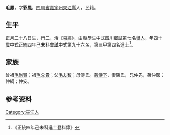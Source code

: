 {{Otheruses|other=名为毛鳳的其他人物|毛鳳 (正德進士)}}
{{明清人物信息框
| 姓名 = 毛鳳
| 原名 =
| 圖片名稱= 
| 圖片大小 =
| 圖片說明 = 
| 最高職務 =
| 國家 = 大明 
| 爵位 =
| 籍貫 = [[四川省|四川省]][[嘉定州_(明朝)|嘉定州]][[夾江縣|夾江縣]]
| 族裔 = 
| 旗籍 = 
| 字號 = 
| 諡號 =
| 出生日期 = 正月二十八日
| 出生地點 =
| 逝世日期 = 
| 逝世地點 =
| 墓葬 =
| 配偶 = 陳氏
| 親屬 = 曾祖[[毛尚賢|毛尚賢]]，祖[[毛文貴|毛文貴]]，父[[毛友智|毛友智]]，母傅氏
| 出身 =
* 正統四年己未科進士
| 經歷 =
| 著作 = 
}}
'''毛鳳'''{{BD|1400年||1459年||}}，字'''彩鳳'''，[[四川省|四川省]][[嘉定州_(明朝)|嘉定州]][[夾江縣|夾江縣]]人，民籍。

==生平==
正月二十八日生，行二，治《[[易經|易經]]》，由縣學生中式四川鄉試第七名[[舉人|舉人]]，年四十歲中式正統四年己未科[[會試|會試]]中式第九十六名，第三甲第四名進士<ref>《正統四年己未科進士登科錄》</ref>。

==家族== 
曾祖[[毛尚賢|毛尚賢]]；祖[[毛文貴|毛文貴]]；父[[毛友智|毛友智]]；母傅氏。[[慈侍下|慈侍下]]，妻陳氏，兄仲先，弟仲聰；仲綱；仲安。

== 参考资料 ==
{{reflist}}

{{正統四年己未科殿试金榜}}

{{Authority control}}

{{DEFAULTSORT:}}
[[Category:夾江人|Category:夾江人]]


{{明朝人物小作品}}